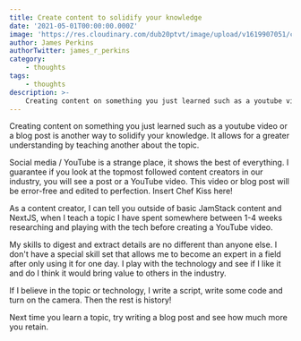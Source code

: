 ```yaml
---
title: Create content to solidify your knowledge
date: '2021-05-01T00:00:00.000Z'
image: 'https://res.cloudinary.com/dub20ptvt/image/upload/v1619907051/creat-learned_wjlxir.webp'
author: James Perkins
authorTwitter: james_r_perkins
category:
    - thoughts
tags:
    - thoughts
description: >-
    Creating content on something you just learned such as a youtube video or a blog post is another way to solidify your knowledge.
---
```


Creating content on something you just learned such as a youtube video or a blog post is another way to solidify your knowledge. It allows for a greater understanding by teaching another about the topic.

Social media / YouTube is a strange place, it shows the best of everything. I guarantee if you look at the topmost followed content creators in our industry, you will see a post or a YouTube video. This video or blog post will be error-free and edited to perfection. Insert Chef Kiss here!

As a content creator, I can tell you outside of basic JamStack content and NextJS, when I teach a topic I have spent somewhere between 1-4 weeks researching and playing with the tech before creating a YouTube video.

My skills to digest and extract details are no different than anyone else. I don't have a special skill set that allows me to become an expert in a field after only using it for one day. I play with the technology and see if I like it and do I think it would bring value to others in the industry.

If I believe in the topic or technology, I write a script, write some code and turn on the camera. Then the rest is history!

Next time you learn a topic, try writing a blog post and see how much more you retain.
